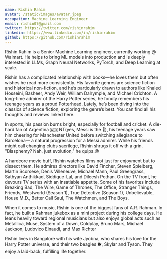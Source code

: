 ```yaml
---
name: Rishin Rahim
avatar: /static/images/avatar.jpeg
occupation: Machine Learning Engineer
email: rishin07@gmail.com
twitter: https://twitter.com/rishinrahim
linkedin: https://www.linkedin.com/in/rishinrahim
github: https://github.com/rishinrahim
---
```


Rishin Rahim is a Senior Machine Learning engineer, currently working @ Walmart. He helps to bring ML models into production and is deeply interested in LLMs, Graph Neural Networks, PyTorch, and Deep Learning at scale.

Rishin has a complicated relationship with books—he loves them but often wishes he read more consistently.
His favorite genres are science fiction and historical non-fiction, and he’s particularly drawn to authors like
 Khaled Hosseini, Basheer, Andy Weir, William Dalrymple, and Michael Crichton.
A long-time admirer of the Harry Potter series, he fondly remembers his teenage years as a proud Potterhead.
Lately, he’s been diving into the classics of science fiction, exploring the genre’s best.
You can find all his thoughts and reviews linked here.

In sports, his passion burns bright, especially for football and cricket. A die-hard fan of Argentina 🇦🇷 NT(yes, Messi is the 🐐), his teenage years saw him cheering for Manchester United before switching allegiance to Barcelona—
a natural progression for a Messi admirer. While his friends might call changing clubs sacrilege, Rishin shrugs it off with a grin. "Blasphemy? Nah, just evolution," he quips.😜

A hardcore movie buff, Rishin watches films not just for enjoyment but to dissect them. He admires directors like David Fincher, Steven Spielberg, Martin Scorsese, Denis Villeneuve,
 Michael Mann, Paul Greengrass, Sathyan Anthikkad, Siddique-Lal, and Dileesh Pothan. On the TV front, he devours TV series with an insatiable appetite. Some of his favorites include Breaking Bad,
The Wire, Game of Thrones, The Office, Stranger Things, Friends, Westworld (Season 1), True Detective (Season 1), Unbelievable, House M.D., Better Call Saul, The Watchmen, and The Boys.

When it comes to music, Rishin is one of the biggest fans of A.R. Rahman. In fact, he built a Rahman jukebox as a mini project during his college days. He leans heavily toward regional
musicians but also enjoys global acts such as Metallica, Muse, System of a Down, Coldplay, Bruno Mars, Michael Jackson, Ludovico Einaudi, and Max Richter

Rishin lives in Bangalore with his wife Jyobna, who shares his love for the Harry Potter universe, and their two beagles 🐕, Skylar  and Tyson. They enjoy a laid-back, fulfilling life together.